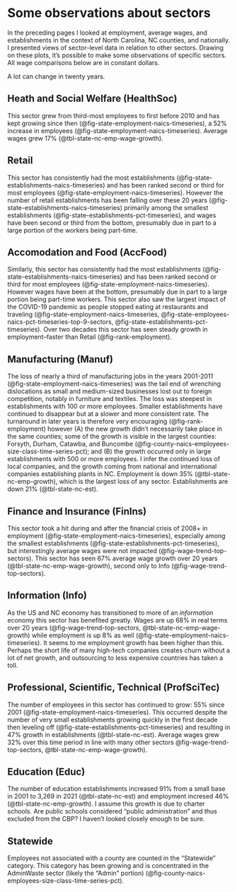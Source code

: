 # Some observations about sectors

In the preceding pages I looked at employment, average wages, and establishments in the context of North Carolina, NC counties, and nationally. I presented views of sector-level data in relation to other sectors. Drawing on these plots, it's possible to make some observations of specific sectors. All wage comparisons below are in constant dollars.

A lot can change in twenty years. 

## Heath and Social Welfare (HealthSoc)

This sector grew from third-most employees to first before 2010 and has kept growing since then (@fig-state-employment-naics-timeseries), a 52% increase in employees (@fig-state-employment-naics-timeseries). Average wages grew 17% (@tbl-state-nc-emp-wage-growth).

## Retail

This sector has consistently had the most establishments (@fig-state-establishments-naics-timeseries) and has been ranked second or third for most employees (@fig-state-employment-naics-timeseries). However the number of retail establishments has been falling over these 20 years (@fig-state-establishments-naics-timeseries) primarily among the smallest establishments (@fig-state-establishments-pct-timeseries), and wages have been second or third from the bottom, presumably due in part to a large portion of the workers being part-time.

## Accomodation and Food (AccFood)

Similarly, this sector has consistently had the most establishments (@fig-state-establishments-naics-timeseries) and has been ranked second or third for most employees (@fig-state-employment-naics-timeseries). However wages have been at the bottom, presumably due in part to a large portion being part-time workers. This sector also saw the largest impact of the COVID-19 pandemic as people stopped eating at restaurants and traveling (@fig-state-employment-naics-timeseries, @fig-state-employees-naics-pct-timeseries-top-9-sectors, @fig-state-establishments-pct-timeseries). Over two decades this sector has seen steady growth in employment--faster than Retail (@fig-rank-employment).

## Manufacturing (Manuf)

The loss of nearly a third of manufacturing jobs in the years 2001-2011 (@fig-state-employment-naics-timeseries) was the tail end of wrenching dislocations as small and medium-sized businesses lost out to foreign competition, notably in furniture and textiles. The loss was steepest in establishments with 100 or more employees. Smaller establishments have continued to disappear but at a slower and more consistent rate. The turnaround in later years is therefore very encouraging (@fig-rank-employment) however (A) the new growth didn't necessarily take place in the same counties; some of the growth is visible in the largest counties: Forsyth, Durham, Catawba, and Buncombe (@fig-county-naics-employees-size-class-time-series-pct); and (B) the growth occurred only in large establishments with 500 or more employees. I infer the continued loss of local companies, and the growth coming from national and international companies establishing plants in NC. Employment is down 35% (@tbl-state-nc-emp-growth), which is the largest loss of any sector. Establishments are down 21% (@tbl-state-nc-est).

## Finance and Insurance (FinIns)

This sector took a hit during and after the financial crisis of 2008+ in employment (@fig-state-employment-naics-timeseries), especially among the smallest establishments (@fig-state-establishments-pct-timeseries), but interestingly average wages were not impacted (@fig-wage-trend-top-sectors). This sector has seen 67% average wage growth over 20 years (@tbl-state-nc-emp-wage-growth), second only to Info (@fig-wage-trend-top-sectors).

## Information (Info)

As the US and NC economy has transitioned to more of an *information* economy this sector has benefited greatly. Wages are up 68% in real terms over 20 years (@fig-wage-trend-top-sectors, @tbl-state-nc-emp-wage-growth) while employment is up 8% as well (@fig-state-employment-naics-timeseries). It seems to me employment growth has been higher than this. Perhaps the short life of many high-tech companies creates churn without a lot of net growth, and outsourcing to less expensive countries has taken a toll.

## Professional, Scientific, Technical (ProfSciTec)

The number of employees in this sector has continued to grow: 55% since 2001 (@fig-state-employment-naics-timeseries). This occurred despite the number of very small establishments growing quickly in the first decade then leveling off (@fig-state-establishments-pct-timeseries) and resulting in 47% growth in establishments (@tbl-state-nc-est). Average wages grew 32% over this time period in line with many other sectors @fig-wage-trend-top-sectors, @tbl-state-nc-emp-wage-growth).

## Education (Educ)

The number of education establishments increased 91% from a small base in 2001 to 3,269 in 2021 (@tbl-state-nc-est) and employment incresed 46% (@tbl-state-nc-emp-growth). I assume this growth is due to charter schools. Are public schools considered "public administration" and thus excluded from the CBP? I haven't looked closely enough to be sure.

## Statewide

Employees not associated with a county are counted in the "Statewide" category. This category has been growing and is concentrated in the AdminWaste sector (likely the "Admin" portion) (@fig-county-naics-employees-size-class-time-series-pct).
